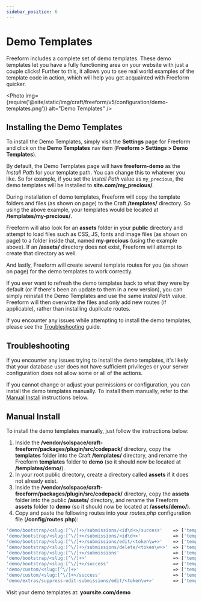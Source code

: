 ```yaml
---
sidebar_position: 6
---
```




# Demo Templates

Freeform includes a complete set of demo templates. These demo templates let you have a fully functioning area on your website with just a couple clicks! Further to this, it allows you to see real world examples of the template code in action, which will help you get acquainted with Freeform quicker.

<Photo
  img={require('@site/static/img/craft/freeform/v5/configuration/demo-templates.png')}
  alt="Demo Templates"
/>

## Installing the Demo Templates

To install the Demo Templates, simply visit the **Settings** page for Freeform and click on the **Demo Templates** nav item (**Freeform > Settings > Demo Templates**).

By default, the Demo Templates page will have **freeform-demo** as the _Install Path_ for your template path. You can change this to whatever you like. So for example, if you set the _Install Path_ value as `my_precious`, the demo templates will be installed to **site.com/my_precious/**.

During installation of demo templates, Freeform will copy the template folders and files (as shown on page) to the Craft **/templates/** directory. So using the above example, your templates would be located at **/templates/my-precious/**.

Freeform will also look for an **assets** folder in your **public** directory and attempt to load files such as CSS, JS, fonts and image files (as shown on page) to a folder inside that, named **my-precious** (using the example above). If an **/assets/** directory does not exist, Freeform will attempt to create that directory as well.

And lastly, Freeform will create several template routes for you (as shown on page) for the demo templates to work correctly.

If you ever want to refresh the demo templates back to what they were by default (or if there's been an update to them in a new version), you can simply reinstall the Demo Templates and use the same _Install Path_ value. Freeform will then overwrite the files and only add new routes (if applicable), rather than installing duplicate routes.

If you encounter any issues while attempting to install the demo templates, please see the [Troubleshooting](#troubleshooting) guide.

## Troubleshooting

If you encounter any issues trying to install the demo templates, it's likely that your database user does not have sufficient privileges or your server configuration does not allow some or all of the actions.

If you cannot change or adjust your permissions or configuration, you can install the demo templates manually. To install them manually, refer to the [Manual Install](#manual-install) instructions below.

## Manual Install

To install the demo templates manually, just follow the instructions below:

1. Inside the **/vendor/solspace/craft-freeform/packages/plugin/src/codepack/** directory, copy the **templates** folder into the Craft **/templates/** directory, and rename the Freeform **templates** folder to **demo** (so it should now be located at **/templates/demo/**).
2. In your root public directory, create a directory called **assets** if it does not already exist.
3. Inside the **/vendor/solspace/craft-freeform/packages/plugin/src/codepack/** directory, copy the **assets** folder into the public **/assets/** directory, and rename the Freeform **assets** folder to **demo** (so it should now be located at **/assets/demo/**).
4. Copy and paste the following routes into your _routes.php_ configuration file (**/config/routes.php**):

```php showLineNumbers
'demo/bootstrap/<slug:[^\/]+>/submissions/<id\d+>/success'    => ['template' => 'demo/bootstrap/view_submission'],
'demo/bootstrap/<slug:[^\/]+>/submissions/<id\d+>'            => ['template' => 'demo/bootstrap/view_submission'],
'demo/bootstrap/<slug:[^\/]+>/submissions/edit/<token\w+>'    => ['template' => 'demo/bootstrap/edit_submission'],
'demo/bootstrap/<slug:[^\/]+>/submissions/delete/<token\w+>'  => ['template' => 'demo/bootstrap/delete_submission'],
'demo/bootstrap/<slug:[^\/]+>/submissions'                    => ['template' => 'demo/bootstrap/submissions'],
'demo/bootstrap/<slug:[^\/]+>'                                => ['template' => 'demo/bootstrap/form'],
'demo/bootstrap/<slug:[^\/]+>/success'                        => ['template' => 'demo/bootstrap/form'],
'demo/custom/<slug:[^\/]+>'                                   => ['template' => 'demo/custom/form'],
'demo/custom/<slug:[^\/]+>/success'                           => ['template' => 'demo/custom/form'],
'demo/extras/suppress-edit-submissions/edit/<token\w+>'       => ['template' => 'demo/extras/suppress-edit-submissions'],
```

Visit your demo templates at: **yoursite.com/demo**
